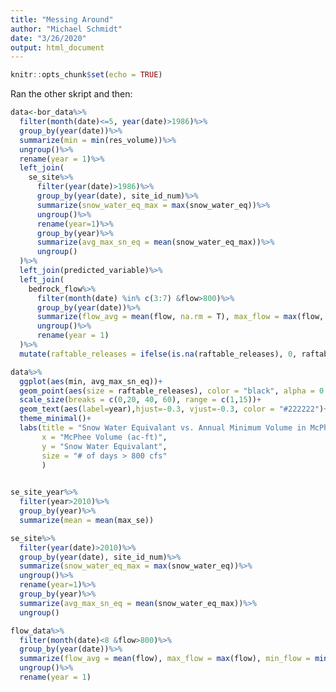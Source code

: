 ```yaml
---
title: "Messing Around"
author: "Michael Schmidt"
date: "3/26/2020"
output: html_document
---
```


```r
knitr::opts_chunk$set(echo = TRUE)
```

Ran the other skript and then: 
```r
data<-bor_data%>%
  filter(month(date)<=5, year(date)>1986)%>%
  group_by(year(date))%>%
  summarize(min = min(res_volume))%>%
  ungroup()%>%
  rename(year = 1)%>%
  left_join(
    se_site%>%
      filter(year(date)>1986)%>%
      group_by(year(date), site_id_num)%>%
      summarize(snow_water_eq_max = max(snow_water_eq))%>%
      ungroup()%>%
      rename(year=1)%>%
      group_by(year)%>%
      summarize(avg_max_sn_eq = mean(snow_water_eq_max))%>%
      ungroup()
  )%>%
  left_join(predicted_variable)%>%
  left_join(
    bedrock_flow%>%
      filter(month(date) %in% c(3:7) &flow>800)%>%
      group_by(year(date))%>%
      summarize(flow_avg = mean(flow, na.rm = T), max_flow = max(flow, na.rm = T), min_flow = min(flow, na.rm = T))%>%
      ungroup()%>%
      rename(year = 1)
  )%>%
  mutate(raftable_releases = ifelse(is.na(raftable_releases), 0, raftable_releases))

data%>%
  ggplot(aes(min, avg_max_sn_eq))+
  geom_point(aes(size = raftable_releases), color = "black", alpha = 0.8)+
  scale_size(breaks = c(0,20, 40, 60), range = c(1,15))+
  geom_text(aes(label=year),hjust=-0.3, vjust=-0.3, color = "#222222")+
  theme_minimal()+
  labs(title = "Snow Water Equivalant vs. Annual Minimum Volume in McPhee Reservoir",
       x = "McPhee Volume (ac-ft)",
       y = "Snow Water Equivalant",
       size = "# of days > 800 cfs"
       )
  

se_site_year%>%
  filter(year>2010)%>%
  group_by(year)%>%
  summarize(mean = mean(max_se))

se_site%>%
  filter(year(date)>2010)%>%
  group_by(year(date), site_id_num)%>%
  summarize(snow_water_eq_max = max(snow_water_eq))%>%
  ungroup()%>%
  rename(year=1)%>%
  group_by(year)%>%
  summarize(avg_max_sn_eq = mean(snow_water_eq_max))%>%
  ungroup()

flow_data%>%
  filter(month(date)<8 &flow>800)%>%
  group_by(year(date))%>%
  summarize(flow_avg = mean(flow), max_flow = max(flow), min_flow = min(flow))%>%
  ungroup()%>%
  rename(year = 1)
```

